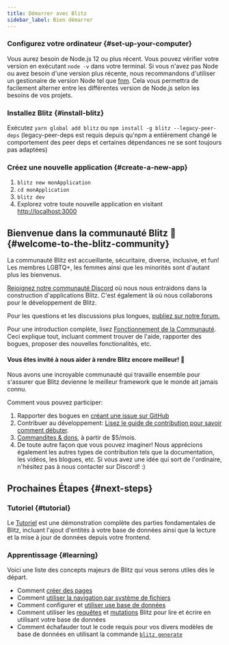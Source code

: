 ```yaml
---
title: Démarrer avec Blitz
sidebar_label: Bien démarrer
---
```


### Configurez votre ordinateur {#set-up-your-computer}

Vous aurez besoin de Node.js 12 ou plus récent. Vous pouvez vérifier votre
version en exécutant `node -v` dans votre terminal. Si vous n'avez pas
Node ou avez besoin d'une version plus récente, nous recommandons
d'utiliser un gestionaire de version Node tel que
[fnm](https://github.com/Schniz/fnm). Cela vous permettra de facilement
alterner entre les différentes version de Node.js selon les besoins de vos
projets.

### Installez Blitz {#install-blitz}

Exécutez `yarn global add blitz` ou
`npm install -g blitz --legacy-peer-deps` (legacy-peer-deps est requis
depuis qu'npm a entièrement changé le comportement des peer deps et
certaines dépendances ne se sont toujours pas adaptées)

### Créez une nouvelle application {#create-a-new-app}

1. `blitz new monApplication`
2. `cd monApplication`
3. `blitz dev`
4. Explorez votre toute nouvelle application en visitant
   [http://localhost:3000](http://localhost:3000)

## Bienvenue dans la communauté Blitz 👋 {#welcome-to-the-blitz-community}

La communauté Blitz est accueillante, sécuritaire, diverse, inclusive, et
fun! Les membres LGBTQ+, les femmes ainsi que les minorités sont d'autant
plus les bienvenus.

[Rejoignez notre communauté Discord](https://discord.blitzjs.com) où nous
nous entraidons dans la construction d'applications Blitz. C'est également
là où nous collaborons pour le développement de Blitz.

Pour les questions et les discussions plus longues,
[publiez sur notre forum.](https://github.com/blitz-js/blitz/discussions)

Pour une introduction complète, lisez
[Fonctionnement de la Communauté](./how-the-community-operates). Ceci
explique tout, incluant comment trouver de l'aide, rapporter des bogues,
proposer des nouvelles fonctionalités, etc.

#### Vous êtes invité à nous aider à rendre Blitz encore meilleur! 🤝

Nous avons une incroyable communauté qui travaille ensemble pour s'assurer
que Blitz devienne le meilleur framework que le monde ait jamais connu.

Comment vous pouvez participer:

1. Rapporter des bogues en
   [créant une issue sur GitHub](https://github.com/blitz-js/blitz/issues/new/choose)
1. Contribuer au développement:
   [Lisez le guide de contribution pour savoir comment débuter](./contributing).
1. [Commandites & dons](https://github.com/blitz-js/blitz#sponsors-and-donations),
   à partir de $5/mois.
1. De toute autre façon que vous pouvez imaginer! Nous apprécions
   également les autres types de contribution tels que la documentation,
   les vidéos, les blogues, etc. Si vous avez une idée qui sort de
   l'ordinaire, n'hésitez pas à nous contacter sur Discord! :)

## Prochaines Étapes {#next-steps}

### Tutoriel {#tutorial}

Le [Tutoriel](./tutorial) est une démonstration complète des parties
fondamentales de Blitz, incluant l'ajout d'entités à votre base de données
ainsi que la lecture et la mise à jour de données depuis votre frontend.

### Apprentissage {#learning}

Voici une liste des concepts majeurs de Blitz qui vous serons utiles dès
le départ.

- Comment [créer des pages](./pages)
- Comment [utiliser la navigation par système de fichiers](./routing)
- Comment configurer et
  [utiliser use base de données](./database-overview)
- Comment utiliser les [requêtes](./query-resolvers) et
  [mutations](./mutation-resolvers) Blitz pour lire et écrire en utilisant
  votre base de données
- Comment échafauder tout le code requis pour vos divers modèles de base
  de données en utilisant la commande [`blitz generate`](./cli-generate)

